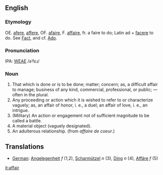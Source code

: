 ==English==
===Etymology===
OE. [[afere]], [[affere]], OF. [[afaire]], F. [[affaire]], fr. a faire to do; Latin ad + [[facere]] to do.  See [[Fact]], and cf. [[Ado]].

===Pronunciation===
IPA: [[WEAE]] /əˈfɛɹ/

===Noun===
# That which is done or is to be done; matter; concern; as, a difficult affair to manage; business of any kind, commercial, professional, or public; &mdash; often in the  plural. 
# Any proceeding or action which it is wished to refer to or characterize vaguely; as, an affair of honor, i. e., a duel; an affair of love, i. e., an intrigue.
# (Military) An action or engagement not of sufficient magnitude to be called a battle.
# A material object (vaguely designated).
# An adulterous relationship. (from ''affaire de coeur''.)

==Translations==

*[[German]]: [[Angelegenheit]] ''f'' (1,2), [[Scharmützel]] ''n'' (3), [[Ding]] ''n'' (4), [[Affäre]] ''f'' (5)

[[it:affair]]